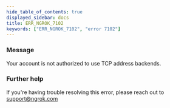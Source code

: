 ```yaml
---
hide_table_of_contents: true
displayed_sidebar: docs
title: ERR_NGROK_7102
keywords: ["ERR_NGROK_7102", "error 7102"]
---
```


### Message

Your account is not authorized to use TCP address backends.

### Further help

If you're having trouble resolving this error, please reach out to [support@ngrok.com](mailto:support@ngrok.com?subject=Help%20with%20ERR_NGROK_7102)
